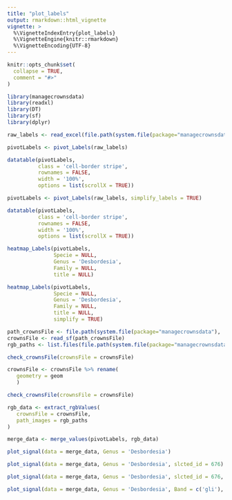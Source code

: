 ```yaml
---
title: "plot_labels"
output: rmarkdown::html_vignette
vignette: >
  %\VignetteIndexEntry{plot_labels}
  %\VignetteEngine{knitr::rmarkdown}
  %\VignetteEncoding{UTF-8}
---
```


```r
knitr::opts_chunk$set(
  collapse = TRUE,
  comment = "#>"
)
```

```r
library(managecrownsdata)
library(readxl)
library(DT)
library(sf)
library(dplyr)
```

```r
raw_labels <- read_excel(file.path(system.file(package="managecrownsdata"), 'xlsx/labeling_file_Bouamir.xlsx'))

pivotLabels <- pivot_Labels(raw_labels)

datatable(pivotLabels, 
          class = 'cell-border stripe',
          rownames = FALSE,
          width = '100%', 
          options = list(scrollX = TRUE))
```

```r
pivotLabels <- pivot_Labels(raw_labels, simplify_labels = TRUE)

datatable(pivotLabels, 
          class = 'cell-border stripe',
          rownames = FALSE,
          width = '100%', 
          options = list(scrollX = TRUE))
```


```r
heatmap_Labels(pivotLabels,
               Specie = NULL,
               Genus = 'Desbordesia',
               Family = NULL,
               title = NULL)

```

```r
heatmap_Labels(pivotLabels,
               Specie = NULL,
               Genus = 'Desbordesia',
               Family = NULL,
               title = NULL,
               simplify = TRUE)
```

```r
path_crownsFile <- file.path(system.file(package="managecrownsdata"), 'crowns/Bouamir_crowns.gpkg')
crownsFile <- read_sf(path_crownsFile)
rgb_paths <- list.files(file.path(system.file(package="managecrownsdata"), 'rgb/'), full.names = TRUE)

check_crownsFile(crownsFile = crownsFile)

crownsFile <- crownsFile %>% rename(
   geometry = geom
   )

check_crownsFile(crownsFile = crownsFile)

```



```r
rgb_data <- extract_rgbValues(
   crownsFile = crownsFile,
   path_images = rgb_paths
)
```

```r
merge_data <- merge_values(pivotLabels, rgb_data)

```

```r
plot_signal(data = merge_data, Genus = 'Desbordesia')

```

```r
plot_signal(data = merge_data, Genus = 'Desbordesia', slcted_id = 676)

```

```r
plot_signal(data = merge_data, Genus = 'Desbordesia', slcted_id = 676, Band = c('gli', 'gndvi'))

```

```r
plot_signal(data = merge_data, Genus = 'Desbordesia', Band = c('gli'), slcted_id = 676, show_Labels = TRUE)

```

